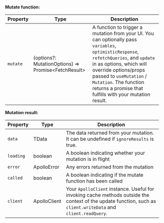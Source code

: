 **Mutate function:**

| Property | Type | Description |
| - | - | - |
| `mutate` | (options?: MutationOptions) => Promise&lt;FetchResult&gt; | A function to trigger a mutation from your UI. You can optionally pass `variables`, `optimisticResponse`, `refetchQueries`, and `update` in as options, which will override options/props passed to `useMutation` / `Mutation`. The function returns a promise that fulfills with your mutation result. |

**Mutation result:**

| Property | Type | Description |
| - | - | - |
| `data` | TData | The data returned from your mutation. It can be undefined if `ignoreResults` is true. |
| `loading` | boolean | A boolean indicating whether your mutation is in flight |
| `error` | ApolloError | Any errors returned from the mutation |
| `called` | boolean | A boolean indicating if the mutate function has been called |
| `client` | ApolloClient | Your `ApolloClient` instance. Useful for invoking cache methods outside the context of the update function, such as `client.writeData` and `client.readQuery`. |

